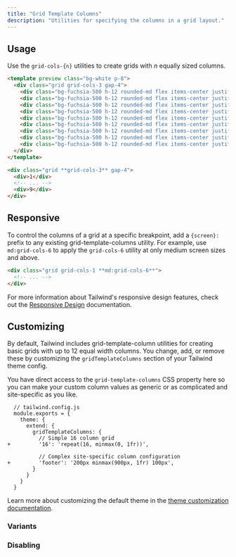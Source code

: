 ```yaml
---
title: "Grid Template Columns"
description: "Utilities for specifying the columns in a grid layout."
---
```




## Usage

Use the `grid-cols-{n}` utilities to create grids with _n_ equally sized columns.

```html fuchsia
<template preview class="bg-white p-8">
  <div class="grid grid-cols-3 gap-4">
    <div class="bg-fuchsia-500 h-12 rounded-md flex items-center justify-center text-white text-2xl font-extrabold">1</div>
    <div class="bg-fuchsia-500 h-12 rounded-md flex items-center justify-center text-white text-2xl font-extrabold">2</div>
    <div class="bg-fuchsia-500 h-12 rounded-md flex items-center justify-center text-white text-2xl font-extrabold">3</div>
    <div class="bg-fuchsia-500 h-12 rounded-md flex items-center justify-center text-white text-2xl font-extrabold">4</div>
    <div class="bg-fuchsia-500 h-12 rounded-md flex items-center justify-center text-white text-2xl font-extrabold">5</div>
    <div class="bg-fuchsia-500 h-12 rounded-md flex items-center justify-center text-white text-2xl font-extrabold">6</div>
    <div class="bg-fuchsia-500 h-12 rounded-md flex items-center justify-center text-white text-2xl font-extrabold">7</div>
    <div class="bg-fuchsia-500 h-12 rounded-md flex items-center justify-center text-white text-2xl font-extrabold">8</div>
    <div class="bg-fuchsia-500 h-12 rounded-md flex items-center justify-center text-white text-2xl font-extrabold">9</div>
  </div>
</template>

<div class="grid **grid-cols-3** gap-4">
  <div>1</div>
  <!-- ... -->
  <div>9</div>
</div>
```

## Responsive

To control the columns of a grid at a specific breakpoint, add a `{screen}:` prefix to any existing grid-template-columns utility. For example, use `md:grid-cols-6` to apply the `grid-cols-6` utility at only medium screen sizes and above.

```html
<div class="grid grid-cols-1 **md:grid-cols-6**">
  <!-- ... -->
</div>
```

For more information about Tailwind's responsive design features, check out the [Responsive Design](/docs/responsive-design) documentation.

## Customizing

By default, Tailwind includes grid-template-column utilities for creating basic grids with up to 12 equal width columns. You change, add, or remove these by customizing the `gridTemplateColumns` section of your Tailwind theme config.

You have direct access to the `grid-template-columns` CSS property here so you can make your custom column values as generic or as complicated and site-specific as you like.

```diff-js
  // tailwind.config.js
  module.exports = {
    theme: {
      extend: {
        gridTemplateColumns: {
          // Simple 16 column grid
+         '16': 'repeat(16, minmax(0, 1fr))',

          // Complex site-specific column configuration
+         'footer': '200px minmax(900px, 1fr) 100px',
        }
      }
    }
  }
```

Learn more about customizing the default theme in the [theme customization documentation](/docs/theme#customizing-the-default-theme).

### Variants

<Variants plugin="gridTemplateColumns" name="grid-template-columns" />

### Disabling

<Disabling plugin="gridTemplateColumns" name="grid-template-columns" />
